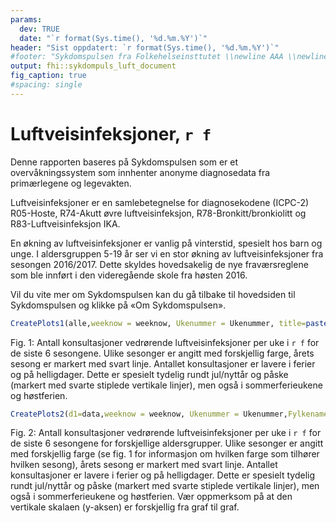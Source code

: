 ```yaml
---
params:
  dev: TRUE
  date: "`r format(Sys.time(), '%d.%m.%Y')`"
header: "Sist oppdatert: `r format(Sys.time(), '%d.%m.%Y')`"
#footer: "Sykdomspulsen fra Folkehelseinsttutet \\newline AAA \\newline A \\newline A "
output: fhi::sykdompuls_luft_document
fig_caption: true
#spacing: single
---
```


# Luftveisinfeksjoner, `r f` {-}
\begingroup\small
Denne rapporten baseres på Sykdomspulsen som er et overvåkningssystem som innhenter anonyme diagnosedata fra primærlegene og legevakten.  

Luftveisinfeksjoner er en samlebetegnelse for diagnosekodene (ICPC-2) R05-Hoste, R74-Akutt øvre luftveisinfeksjon, R78-Bronkitt/bronkiolitt og R83-Luftveisinfeksjon IKA.  

En økning av luftveisinfeksjoner er vanlig på vinterstid, spesielt hos barn og unge. I aldersgruppen 5-19 år ser vi en stor økning av luftveisinfeksjoner fra sesongen 2016/2017. Dette skyldes hovedsakelig de nye fraværsreglene som ble innført i den videregående skole fra høsten 2016.  

Vil du vite mer om Sykdomspulsen kan du gå tilbake til hovedsiden til Sykdomspulsen og klikke på «Om Sykdomspulsen».
\endgroup


```r

CreatePlots1(alle,weeknow = weeknow, Ukenummer = Ukenummer, title=paste(mytittle, ", ",f,", alle aldersgrupper", sep =""), yrange=yrange)

```

\begingroup\footnotesize
Fig. 1: Antall konsultasjoner vedrørende luftveisinfeksjoner per uke i `r f` for de siste 6 sesongene. Ulike sesonger er angitt med forskjellig farge, årets sesong er markert med svart linje. Antallet konsultasjoner er lavere i ferier og på helligdager. Dette er spesielt tydelig rundt jul/nyttår og påske (markert med svarte stiplede vertikale linjer), men også i sommerferieukene og høstferien.


\endgroup

```r
CreatePlots2(d1=data,weeknow = weeknow, Ukenummer = Ukenummer,Fylkename=f,S=SYNDROM,mytittle=mytittle)

```

\begingroup\footnotesize


Fig. 2: Antall konsultasjoner vedrørende luftveisinfeksjoner per uke i `r f` for de siste 6 sesongene for forskjellige aldersgrupper. Ulike sesonger er angitt med forskjellig farge (se fig. 1 for informasjon om hvilken farge som tilhører hvilken sesong), årets sesong er markert med svart linje. Antallet konsultasjoner er lavere i ferier og på helligdager. Dette er spesielt tydelig rundt jul/nyttår og påske (markert med svarte stiplede vertikale linjer), men også i sommerferieukene og høstferien. Vær oppmerksom på at den vertikale skalaen (y-aksen) er forskjellig fra graf til graf.

\endgroup

